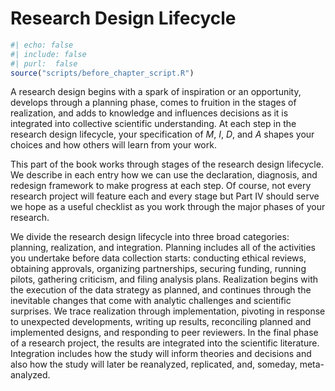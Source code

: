 # Research Design Lifecycle

```r
#| echo: false
#| include: false
#| purl:  false
source("scripts/before_chapter_script.R")
```

A research design begins with a spark of inspiration or an opportunity, develops through a planning phase, comes to fruition in the stages of realization, and adds to knowledge and influences decisions as it is integrated into collective scientific understanding. At each step in the research design lifecycle, your specification of *M*, *I*, *D*, and *A* shapes your choices and how others will learn from your work.

This part of the book works through stages of the research design lifecycle. We describe in each entry how we can use the declaration, diagnosis, and redesign framework to make progress at each step. Of course, not every research project will feature each and every stage but Part IV should serve we hope as a useful checklist as you work through the major phases of your research.

We divide the research design lifecycle into three broad categories: planning, realization, and integration. Planning includes all of the activities you undertake before data collection starts: conducting ethical reviews, obtaining approvals, organizing partnerships, securing funding, running pilots, gathering criticism, and filing analysis plans. Realization begins with the execution of the data strategy as planned, and continues through the inevitable changes that come with analytic challenges and scientific surprises. We trace realization through implementation, pivoting in response to unexpected developments, writing up results, reconciling planned and implemented designs, and responding to peer reviewers. In the final phase of a research project, the results are integrated into the scientific literature. Integration includes how the study will inform theories and decisions and also how the study will later be reanalyzed, replicated, and, someday, meta-analyzed. 
